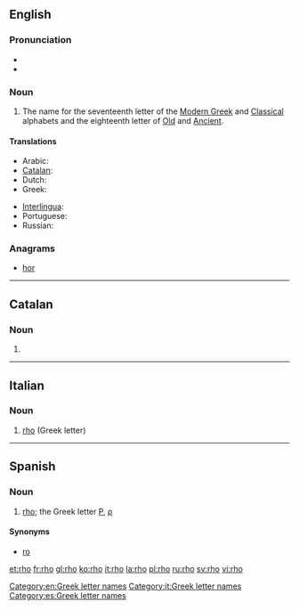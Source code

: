 ==English==
{{letter_disp2|pi|[[image:Greek_uc_rho.png|31px]][[image:Greek_lc_rho.png|27px]] |sigma|ρο|Ρ|ρ}}

===Pronunciation===
* {{audio|en-us-rho.ogg|Audio (US)}}
* {{rhymes|əʊ}}

===Noun===
{{en-noun}}

# The name for the seventeenth letter of the [[Modern Greek]] and [[Classical Greek|Classical]] alphabets and the eighteenth letter of [[Old Greek|Old]] and [[Ancient Greek|Ancient]].

====Translations====
{{trans-top|Ρ ρ}}
* Arabic: {{t|ar|رو|m|tr=ruu|sc=Arab}}
* [[Catalan]]: {{t-|ca|ro|f}}
* Dutch: {{t-|nl|rho|m|f}}
* Greek: {{t+|el|ρο|n|tr=ro}}
{{trans-mid}}
* [[Interlingua]]: {{t|ia|rho}}
* Portuguese: {{t|pt|rô|m}}
* Russian: {{t|ru|ро|n|tr=ro|sc=Cyrl}} {{indeclinable}}
{{trans-bottom}}

===Anagrams===
* [[hor#English|hor]] 

[[Category:en:Greek letter names]]

----

==Catalan==

===Noun===
{{ca-noun|f}}
# {{alternative spelling of|ro#Catalan|ro|lang=ca}}

----
==Italian==

===Noun===
{{wikipedia|lang=it}}
{{infl|it|noun}} {{m|f|inv}}

# [[#English|rho]] (Greek letter)

[[Category:it:Greek letter names]]

----

==Spanish==

===Noun===
{{es-noun|f}}

# [[rho]]; the Greek letter [[Ρ]], [[ρ]]

====Synonyms====
* [[ro]]

[[Category:es:Greek letter names]]

[[et:rho]]
[[fr:rho]]
[[gl:rho]]
[[ko:rho]]
[[it:rho]]
[[la:rho]]
[[pl:rho]]
[[ru:rho]]
[[sv:rho]]
[[vi:rho]]